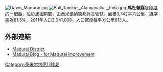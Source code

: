 [[Image:Dawn_Madurai.jpg|right]]
[[Image:Bull_Taming,_Alanganallur,_India.jpg|thumb]]
'''馬杜賴縣'''是[[印度|印度]]的一個[[縣|縣]]，位於該國南部，由[[泰米爾納德邦|泰米爾納德邦]]負責管轄，面積3,742平方公里，[[識字率|識字率]]為81.5%，2011年人口3,041,038，人口密度每平方公里813人。

==外部連結==
*[https://web.archive.org/web/20190321120205/http://www.madurai.tn.nic.in/ Madurai District]
*[https://web.archive.org/web/20140517220136/http://maduraitimes.com/ Madurai Blog - for Madurai improvement]

{{泰米尔纳德邦行政区划小作品}}
[[Category:泰米尔纳德邦辖县|Category:泰米尔纳德邦辖县]]